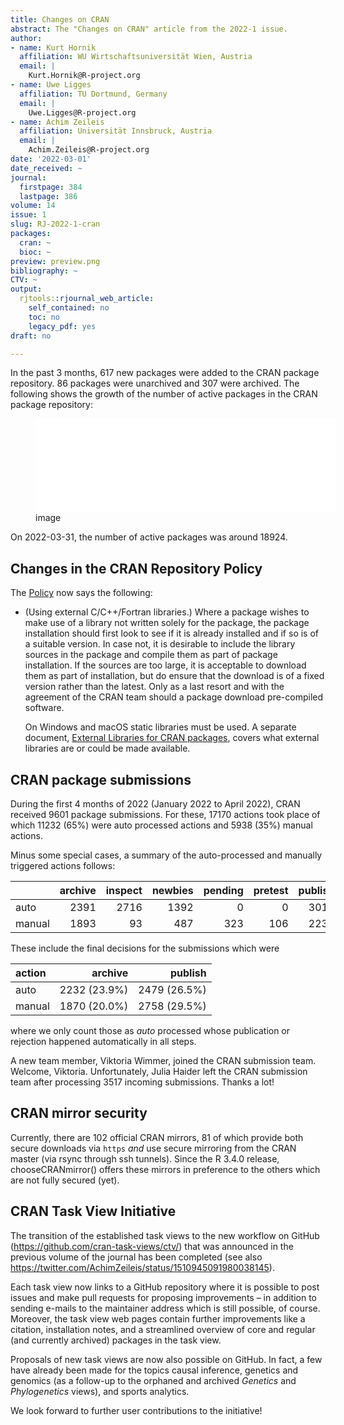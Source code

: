 ```yaml
---
title: Changes on CRAN
abstract: The "Changes on CRAN" article from the 2022-1 issue.
author:
- name: Kurt Hornik
  affiliation: WU Wirtschaftsuniversität Wien, Austria
  email: |
    Kurt.Hornik@R-project.org
- name: Uwe Ligges
  affiliation: TU Dortmund, Germany
  email: |
    Uwe.Ligges@R-project.org
- name: Achim Zeileis
  affiliation: Universität Innsbruck, Austria
  email: |
    Achim.Zeileis@R-project.org
date: '2022-03-01'
date_received: ~
journal:
  firstpage: 384
  lastpage: 386
volume: 14
issue: 1
slug: RJ-2022-1-cran
packages:
  cran: ~
  bioc: ~
preview: preview.png
bibliography: ~
CTV: ~
output:
  rjtools::rjournal_web_article:
    self_contained: no
    toc: no
    legacy_pdf: yes
draft: no

---
```









In the past 3 months, 617 new packages were added to the CRAN package
repository. 86 packages were unarchived and 307 were archived. The
following shows the growth of the number of active packages in the CRAN
package repository:

![image](cran_growth.pdf){width="5in"}

On 2022-03-31, the number of active packages was around 18924.

## Changes in the CRAN Repository Policy

The [Policy](https://CRAN.R-project.org/web/packages/policies.html) now
says the following:

-   (Using external C/C++/Fortran libraries.) Where a package wishes to
    make use of a library not written solely for the package, the
    package installation should first look to see if it is already
    installed and if so is of a suitable version. In case not, it is
    desirable to include the library sources in the package and compile
    them as part of package installation. If the sources are too large,
    it is acceptable to download them as part of installation, but do
    ensure that the download is of a fixed version rather than the
    latest. Only as a last resort and with the agreement of the CRAN
    team should a package download pre-compiled software.

    On Windows and macOS static libraries must be used. A separate
    document, [External Libraries for CRAN
    packages](https://CRAN.R-project.org/web/packages/external_libs.html),
    covers what external libraries are or could be made available.

## CRAN package submissions

During the first 4 months of 2022 (January 2022 to April 2022), CRAN
received 9601 package submissions. For these, 17170 actions took place
of which 11232 (65%) were auto processed actions and 5938 (35%) manual
actions.

Minus some special cases, a summary of the auto-processed and manually
triggered actions follows:

::: center
             archive   inspect   newbies   pending   pretest   publish   recheck   waiting
  -------- --------- --------- --------- --------- --------- --------- --------- ---------
  auto          2391      2716      1392         0         0      3018      1017       698
  manual        1893        93       487       323       106      2232       637       167
:::

These include the final decisions for the submissions which were

::: center
  action          archive        publish
  -------- -------------- --------------
  auto       2232 (23.9%)   2479 (26.5%)
  manual     1870 (20.0%)   2758 (29.5%)
:::

where we only count those as *auto* processed whose publication or
rejection happened automatically in all steps.

A new team member, Viktoria Wimmer, joined the CRAN submission team.
Welcome, Viktoria. Unfortunately, Julia Haider left the CRAN submission
team after processing 3517 incoming submissions. Thanks a lot!

## CRAN mirror security

Currently, there are 102 official CRAN mirrors, 81 of which provide both
secure downloads via `https` *and* use secure mirroring from the CRAN
master (via rsync through ssh tunnels). Since the R 3.4.0 release,
chooseCRANmirror() offers these mirrors in preference to the others
which are not fully secured (yet).

## CRAN Task View Initiative

The transition of the established task views to the new workflow on
GitHub (<https://github.com/cran-task-views/ctv/>) that was announced in
the previous volume of the journal has been completed (see also
<https://twitter.com/AchimZeileis/status/1510945091980038145>).

Each task view now links to a GitHub repository where it is possible to
post issues and make pull requests for proposing improvements -- in
addition to sending e-mails to the maintainer address which is still
possible, of course. Moreover, the task view web pages contain further
improvements like a citation, installation notes, and a streamlined
overview of core and regular (and currently archived) packages in the
task view.

Proposals of new task views are now also possible on GitHub. In fact, a
few have already been made for the topics causal inference, genetics and
genomics (as a follow-up to the orphaned and archived *Genetics* and
*Phylogenetics* views), and sports analytics.

We look forward to further user contributions to the initiative!
